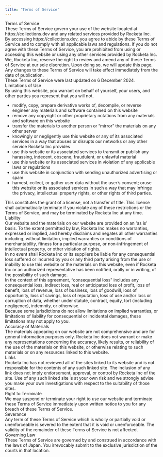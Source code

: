 ```yaml
---
title: 'Terms of Service'
---
```


<div className="py-5 md:py-10">
  <div>
    <div className="text-heading-sp md:text-heading">
      <div className="leading-narrow">Terms of Service</div>
    </div>
    <div className="mt-4">
      These Terms of Service govern your use of the website located at https://collections.dev and
      any related services provided by Rocketa Inc.
    </div>
    <div className="mt-4">
      By accessing https://collections.dev, you agree to abide by these Terms of Service and to
      comply with all applicable laws and regulations. If you do not agree with these Terms of
      Service, you are prohibited from using or accessing this website or using any other services
      provided by Rocketa Inc.
    </div>
    <div className="mt-4">
      We, Rocketa Inc, reserve the right to review and amend any of these Terms of Service at our
      sole discretion. Upon doing so, we will update this page. Any changes to these Terms of
      Service will take effect immediately from the date of publication.
    </div>
    <div className="mt-4">These Terms of Service were last updated on 6 December 2024.</div>
  </div>
  <div className="mt-12">
    <div className="text-heading-sp md:text-heading">
      <div className="leading-narrow">Limitations of Use</div>
    </div>
    <div className="mt-4">
      By using this website, you warrant on behalf of yourself, your users, and other parties you
      represent that you will not.
    </div>
    <div className="mt-4">
      <ul className="nx-mt-6 nx-list-disc first:nx-mt-0 ltr:nx-ml-6 rtl:nx-mr-6">
        <li>
          modify, copy, prepare derivative works of, decompile, or reverse engineer any materials
          and software contained on this website
        </li>
        <li>
          remove any copyright or other proprietary notations from any materials and software on
          this website
        </li>
        <li>
          transfer the materials to another person or “mirror” the materials on any other server
        </li>
        <li>
          knowingly or negligently use this website or any of its associated services in a way that
          abuses or disrupts our networks or any other service Rocketa Inc provides
        </li>
        <li>
          use this website or its associated services to transmit or publish any harassing,
          indecent, obscene, fraudulent, or unlawful material
        </li>
        <li>
          use this website or its associated services in violation of any applicable laws or
          regulations
        </li>
        <li>use this website in conjunction with sending unauthorized advertising or spam</li>
        <li>
          harvest, collect, or gather user data without the user’s consent; oruse this website or
          its associated services in such a way that may infringe the privacy, intellectual property
          rights, or other rights of third parties.
        </li>
      </ul>
    </div>
    <div className="mt-4">
      This constitutes the grant of a license, not a transfer of title. This license shall
      automatically terminate if you violate any of these restrictions or the Terms of Service, and
      may be terminated by Rocketa Inc at any time.
    </div>
  </div>
  <div className="mt-12">
    <div className="text-heading-sp md:text-heading">
      <div className="leading-narrow">Liability</div>
    </div>
    <div className="mt-4">
      Our website and the materials on our website are provided on an 'as is' basis. To the extent
      permitted by law, Rocketa Inc makes no warranties, expressed or implied, and hereby disclaims
      and negates all other warranties including, without limitation, implied warranties or
      conditions of merchantability, fitness for a particular purpose, or non-infringement of
      intellectual property, or other violation of rights.
    </div>
    <div className="mt-4">
      In no event shall Rocketa Inc or its suppliers be liable for any consequential loss suffered
      or incurred by you or any third party arising from the use or inability to use this website or
      the materials on this website, even if Rocketa Inc or an authorized representative has been
      notified, orally or in writing, of the possibility of such damage.
    </div>
    <div className="mt-4">
      In the context of this agreement, “consequential loss” includes any consequential loss,
      indirect loss, real or anticipated loss of profit, loss of benefit, loss of revenue, loss of
      business, loss of goodwill, loss of opportunity, loss of savings, loss of reputation, loss of
      use and/or loss or corruption of data, whether under statute, contract, equity, tort
      (including negligence), indemnity, or otherwise.
    </div>
    <div className="mt-4">
      Because some jurisdictions do not allow limitations on implied warranties, or limitations of
      liability for consequential or incidental damages, these limitations may not apply to you.
    </div>
  </div>
  <div className="mt-12">
    <div className="text-heading-sp md:text-heading">
      <div className="leading-narrow">Accuracy of Materials</div>
    </div>
    <div className="mt-4">
      The materials appearing on our website are not comprehensive and are for general information
      purposes only. Rocketa Inc does not warrant or make any representations concerning the
      accuracy, likely results, or reliability of the use of the materials on this website, or
      otherwise relating to such materials or on any resources linked to this website.
    </div>
  </div>
  <div className="mt-12">
    <div className="text-heading-sp md:text-heading">
      <div className="leading-narrow">Links</div>
    </div>
    <div className="mt-4">
      Rocketa Inc has not reviewed all of the sites linked to its website and is not responsible for
      the contents of any such linked site. The inclusion of any link does not imply endorsement,
      approval, or control by Rocketa Inc of the site. Use of any such linked site is at your own
      risk and we strongly advise you make your own investigations with respect to the suitability
      of those sites.
    </div>
  </div>
  <div className="mt-12">
    <div className="text-heading-sp md:text-heading">
      <div className="leading-narrow">Right to Terminate</div>
    </div>
    <div className="mt-4">
      We may suspend or terminate your right to use our website and terminate these Terms of Service
      immediately upon written notice to you for any breach of these Terms of Service.
    </div>
  </div>
  <div className="mt-12">
    <div className="text-heading-sp md:text-heading">
      <div className="leading-narrow">Severance</div>
    </div>
    <div className="mt-4">
      Any term of these Terms of Service which is wholly or partially void or unenforceable is
      severed to the extent that it is void or unenforceable. The validity of the remainder of these
      Terms of Service is not affected.
    </div>
  </div>
  <div className="mt-12">
    <div className="text-heading-sp md:text-heading">
      <div className="leading-narrow">Governing Law</div>
    </div>
    <div className="mt-4">
      These Terms of Service are governed by and construed in accordance with the laws of Japan. You
      irrevocably submit to the exclusive jurisdiction of the courts in that location.
    </div>
  </div>
</div>
